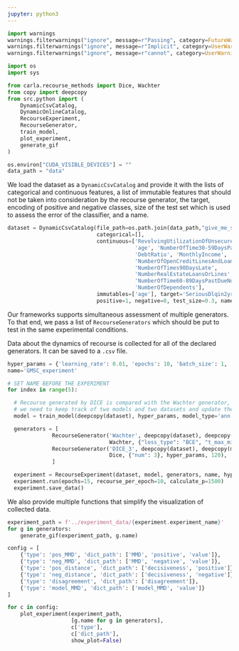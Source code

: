 ```yaml
---
jupyter: python3
---
```


```python
import warnings
warnings.filterwarnings("ignore", message=r"Passing", category=FutureWarning)
warnings.filterwarnings("ignore", message=r"Implicit", category=UserWarning)
warnings.filterwarnings("ignore", message=r"cannot", category=UserWarning)
```

```python
import os
import sys

from carla.recourse_methods import Dice, Wachter
from copy import deepcopy
from src.python import (
    DynamicCsvCatalog,
    DynamicOnlineCatalog,
    RecourseExperiment,
    RecourseGenerator,
    train_model,
    plot_experiment,
    generate_gif
)

os.environ["CUDA_VISIBLE_DEVICES"] = ""
data_path = "data"
```

We load the dataset as a `DynamicCsvCatalog` and provide it with the lists of categorical and continuous features, a list of immutable features that should not be taken into consideration by the recourse generator, the target, encoding of positive and negative classes, size of the test set which is used to assess the error of the classifier, and a name.

```python
dataset = DynamicCsvCatalog(file_path=os.path.join(data_path,"give_me_some_credit_balanced.csv"), 
                            categorical=[],
                            continuous=['RevolvingUtilizationOfUnsecuredLines',
                                        'age', 'NumberOfTime30-59DaysPastDueNotWorse',
                                        'DebtRatio', 'MonthlyIncome',
                                        'NumberOfOpenCreditLinesAndLoans',
                                        'NumberOfTimes90DaysLate',
                                        'NumberRealEstateLoansOrLines',
                                        'NumberOfTime60-89DaysPastDueNotWorse',
                                        'NumberOfDependents'],
                            immutables=['age'], target='SeriousDlqin2yrs',
                            positive=1, negative=0, test_size=0.3, name="GMSC")
```

Our frameworks supports simultaneous assessment of multiple generators. To that end, we pass a list of `RecourseGenerators` which should be put to test in the same experimental conditions.

Data about the dynamics of recourse is collected for all of the declared generators. It can be saved to a `.csv` file.

```python
hyper_params = {'learning_rate': 0.01, 'epochs': 10, 'batch_size': 1, 'hidden_size': [5]}
name='GMSC_experiment'

# SET NAME BEFORE THE EXPERIMENT
for index in range(5):

  # Recourse generated by DICE is compared with the Wachter generator, as they may modify data differently
  # we need to keep track of two models and two datasets and update them independently
  model = train_model(deepcopy(dataset), hyper_params, model_type='ann')

  generators = [
              RecourseGenerator('Wachter', deepcopy(dataset), deepcopy(model),
                                Wachter, {"loss_type": "BCE", "t_max_min": 2}, hyper_params, 120),
              RecourseGenerator('DICE_3', deepcopy(dataset), deepcopy(model),
                                Dice, {"num": 3}, hyper_params, 120),
              ]

  experiment = RecourseExperiment(dataset, model, generators, name, hyper_params)
  experiment.run(epochs=15, recourse_per_epoch=10, calculate_p=1500)
  experiment.save_data()
```

We also provide multiple functions that simplify the visualization of collected data.

```python
experiment_path = f'../experiment_data/{experiment.experiment_name}'
for g in generators:
    generate_gif(experiment_path, g.name)
```

```python
config = [
    {'type': 'pos_MMD', 'dict_path': ['MMD', 'positive', 'value']},
    {'type': 'neg_MMD', 'dict_path': ['MMD', 'negative', 'value']},
    {'type': 'pos_distance', 'dict_path': ['decisiveness', 'positive']},
    {'type': 'neg_distance', 'dict_path': ['decisiveness', 'negative']},
    {'type': 'disagreement', 'dict_path': ['disagreement']},
    {'type': 'model_MMD', 'dict_path': ['model_MMD', 'value']}
]

for c in config:
    plot_experiment(experiment_path,
                    [g.name for g in generators],
                    c['type'],
                    c['dict_path'],
                    show_plot=False)
```

